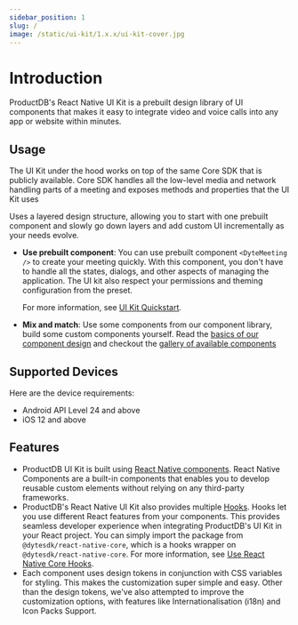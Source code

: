 ```yaml
---
sidebar_position: 1
slug: /
image: /static/ui-kit/1.x.x/ui-kit-cover.jpg
---
```


# Introduction

ProductDB's React Native UI Kit is a prebuilt design library of UI components that makes it
easy to integrate video and voice calls into any app or website within minutes.

## Usage

The UI Kit under the hood works on top of the same Core SDK that is publicly available. Core SDK handles all the low-level media and network handling parts
of a meeting and exposes methods and properties that the UI Kit uses

Uses a layered design structure, allowing you to start with one prebuilt component and slowly go down layers and add custom UI incrementally as your needs evolve.

- **Use prebuilt component**: You can use prebuilt component `<DyteMeeting />` to
  create your meeting quickly. With this component, you don't have to handle all
  the states, dialogs, and other aspects of managing the application. The UI kit
  also respect your permissions and theming configuration from the preset.

  For more information, see [UI Kit Quickstart](/react-native/quickstart).

- **Mix and match**: Use some components from our component library, build some custom components yourself. Read the [basics of our component design](/react-native/basics/components-basics) and checkout the [gallery of available components](/react-native/components)

## Supported Devices

Here are the device requirements:

- Android API Level 24 and above
- iOS 12 and above

## Features

- ProductDB UI Kit is built using
  [React Native components](https://reactnative.dev/docs/components-and-apis). React Native Components are a built-in components that enables you to develop reusable custom elements without relying on any third-party frameworks.
- ProductDB's React Native UI Kit also provides multiple
  [Hooks](https://beta.reactjs.org/reference/react). Hooks let you use different
  React features from your components. This provides seamless developer
  experience when integrating ProductDB's UI Kit in your React project. You can
  simply import the package from `@dytesdk/react-native-core`, which is a hooks
  wrapper on `@dytesdk/react-native-core`. For more information, see
  [Use React Native Core Hooks](/react-native/using-hooks).
- Each component uses design tokens in conjunction with CSS variables for
  styling. This makes the customization super simple and easy. Other than the
  design tokens, we've also attempted to improve the customization options, with
  features like Internationalisation (i18n) and Icon Packs Support.

<head>
  <title>React Native UI Kit Introduction</title>
</head>
